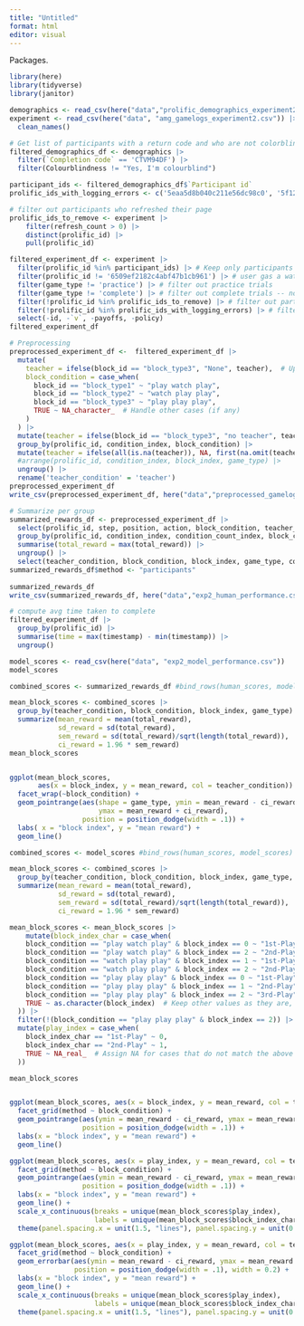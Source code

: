 ```yaml
---
title: "Untitled"
format: html
editor: visual
---
```


Packages.

```r
library(here)
library(tidyverse)
library(janitor)
```


```r
demographics <- read_csv(here("data","prolific_demographics_experiment2.csv")) 
experiment <- read_csv(here("data", "amg_gamelogs_experiment2.csv")) |>
  clean_names() 

# Get list of participants with a return code and who are not colorblind
filtered_demographics_df <- demographics |>
  filter(`Completion code` == 'CTVM94DF') |>
  filter(Colourblindness != "Yes, I'm colourblind")

participant_ids <- filtered_demographics_df$`Participant id`
prolific_ids_with_logging_errors <- c('5eaa5d8b040c211e56dc98c0', '5f1215c24862ae13032bad4e', '610898813e48dc2864965122', '655fd299a33617af94bb00ee', '6561f9edfd7315a2f858adff', '656f47c38d6a2aa50bccb845')

# filter out participants who refreshed their page
prolific_ids_to_remove <- experiment |>
    filter(refresh_count > 0) |>
    distinct(prolific_id) |>
    pull(prolific_id)

filtered_experiment_df <- experiment |>
  filter(prolific_id %in% participant_ids) |> # Keep only participants with no colorblindness and a return code
  filter(prolific_id != '6509ef2182c4abf47b1cb961') |> # user gas a watch game_type with block_index=2 -- bug, use  filter(block_index == 2, game_type == 'watch') to find
  filter(game_type != 'practice') |> # filter out practice trials 
  filter(game_type != 'complete') |> # filter out complete trials -- note that they completed the experiment
  filter(!prolific_id %in% prolific_ids_to_remove) |> # filter out participants who refreshed their page
  filter(!prolific_id %in% prolific_ids_with_logging_errors) |> # filter out participants with logging errors
  select(-id, -`v`, -payoffs, -policy) 
filtered_experiment_df

# Preprocessing 
preprocessed_experiment_df <-  filtered_experiment_df |>
  mutate(
    teacher = ifelse(block_id == "block_type3", "None", teacher),  # Updating 'teacher' column
    block_condition = case_when(
      block_id == "block_type1" ~ "play watch play",
      block_id == "block_type2" ~ "watch play play",
      block_id == "block_type3" ~ "play play play",
      TRUE ~ NA_character_  # Handle other cases (if any)
    )
  ) |>
  mutate(teacher = ifelse(block_id == "block_type3", "no teacher", teacher)) |>
  group_by(prolific_id, condition_index, block_condition) |>
  mutate(teacher = ifelse(all(is.na(teacher)), NA, first(na.omit(teacher))))  |> # Replace NA values in 'teacher' column with the non-NA value in the group
  #arrange(prolific_id, condition_index, block_index, game_type) |>
  ungroup() |>
  rename('teacher_condition' = 'teacher')
preprocessed_experiment_df
write_csv(preprocessed_experiment_df, here("data","preprocessed_gamelogs_experiment2.csv"))

# Summarize per group
summarized_rewards_df <- preprocessed_experiment_df |>
  select(prolific_id, step, position, action, block_condition, teacher_condition, game_type, block_id, condition_index, block_index, condition_count_index , total_reward, refresh_count) |>
  group_by(prolific_id, condition_index, condition_count_index, block_condition, teacher_condition, block_index, game_type) |>
  summarise(total_reward = max(total_reward)) |>
  ungroup() |>
  select(teacher_condition, block_condition, block_index, game_type, condition_index, condition_count_index, total_reward)
summarized_rewards_df$method <- "participants"
  
summarized_rewards_df
write_csv(summarized_rewards_df, here("data","exp2_human_performance.csv"))

# compute avg time taken to complete
filtered_experiment_df |>
  group_by(prolific_id) |>
  summarise(time = max(timestamp) - min(timestamp)) |>
  ungroup()
```
```r
model_scores <- read_csv(here("data", "exp2_model_performance.csv"))
model_scores
```

```r
combined_scores <- summarized_rewards_df #bind_rows(human_scores, model_scores)

mean_block_scores <- combined_scores |>
  group_by(teacher_condition, block_condition, block_index, game_type) |>
  summarize(mean_reward = mean(total_reward),
            sd_reward = sd(total_reward),
            sem_reward = sd(total_reward)/sqrt(length(total_reward)),
            ci_reward = 1.96 * sem_reward)
mean_block_scores


ggplot(mean_block_scores, 
       aes(x = block_index, y = mean_reward, col = teacher_condition)) +
  facet_wrap(~block_condition) + 
  geom_pointrange(aes(shape = game_type, ymin = mean_reward - ci_reward, 
                      ymax = mean_reward + ci_reward), 
                  position = position_dodge(width = .1)) +
  labs( x = "block index", y = "mean reward") +
  geom_line()
```


```r
combined_scores <- model_scores #bind_rows(human_scores, model_scores)

mean_block_scores <- combined_scores |>
  group_by(teacher_condition, block_condition, block_index, game_type, method) |>
  summarize(mean_reward = mean(total_reward),
            sd_reward = sd(total_reward),
            sem_reward = sd(total_reward)/sqrt(length(total_reward)),
            ci_reward = 1.96 * sem_reward)

mean_block_scores <- mean_block_scores |>
    mutate(block_index_char = case_when(
    block_condition == "play watch play" & block_index == 0 ~ "1st-Play",
    block_condition == "play watch play" & block_index == 2 ~ "2nd-Play",
    block_condition == "watch play play" & block_index == 1 ~ "1st-Play",
    block_condition == "watch play play" & block_index == 2 ~ "2nd-Play",
    block_condition == "play play play" & block_index == 0 ~ "1st-Play",
    block_condition == "play play play" & block_index == 1 ~ "2nd-Play",
    block_condition == "play play play" & block_index == 2 ~ "3rd-Play",
    TRUE ~ as.character(block_index)  # Keep other values as they are, converting to character
  )) |>
  filter(!(block_condition == "play play play" & block_index == 2)) |>
  mutate(play_index = case_when(
    block_index_char == "1st-Play" ~ 0,
    block_index_char == "2nd-Play" ~ 1,
    TRUE ~ NA_real_  # Assign NA for cases that do not match the above conditions
  ))

mean_block_scores


ggplot(mean_block_scores, aes(x = block_index, y = mean_reward, col = teacher_condition)) +
  facet_grid(method ~ block_condition) +
  geom_pointrange(aes(ymin = mean_reward - ci_reward, ymax = mean_reward + ci_reward), 
                  position = position_dodge(width = .1)) +
  labs(x = "block index", y = "mean reward") +
  geom_line()
```
```r
ggplot(mean_block_scores, aes(x = play_index, y = mean_reward, col = teacher_condition)) +
  facet_grid(method ~ block_condition) +
  geom_pointrange(aes(ymin = mean_reward - ci_reward, ymax = mean_reward + ci_reward), 
                  position = position_dodge(width = .1)) +
  labs(x = "block index", y = "mean reward") +
  geom_line() +
  scale_x_continuous(breaks = unique(mean_block_scores$play_index),
                     labels = unique(mean_block_scores$block_index_char)) + 
  theme(panel.spacing.x = unit(1.5, "lines"), panel.spacing.y = unit(0.7, "lines")) 

```
```r
ggplot(mean_block_scores, aes(x = play_index, y = mean_reward, col = teacher_condition)) +
  facet_grid(method ~ block_condition) +
  geom_errorbar(aes(ymin = mean_reward - ci_reward, ymax = mean_reward + ci_reward), 
                position = position_dodge(width = .1), width = 0.2) +  # Adjust 'width' as needed
  labs(x = "block index", y = "mean reward") +
  geom_line() +
  scale_x_continuous(breaks = unique(mean_block_scores$play_index),
                     labels = unique(mean_block_scores$block_index_char)) + 
  theme(panel.spacing.x = unit(1.5, "lines"), panel.spacing.y = unit(0.7, "lines"))

```

